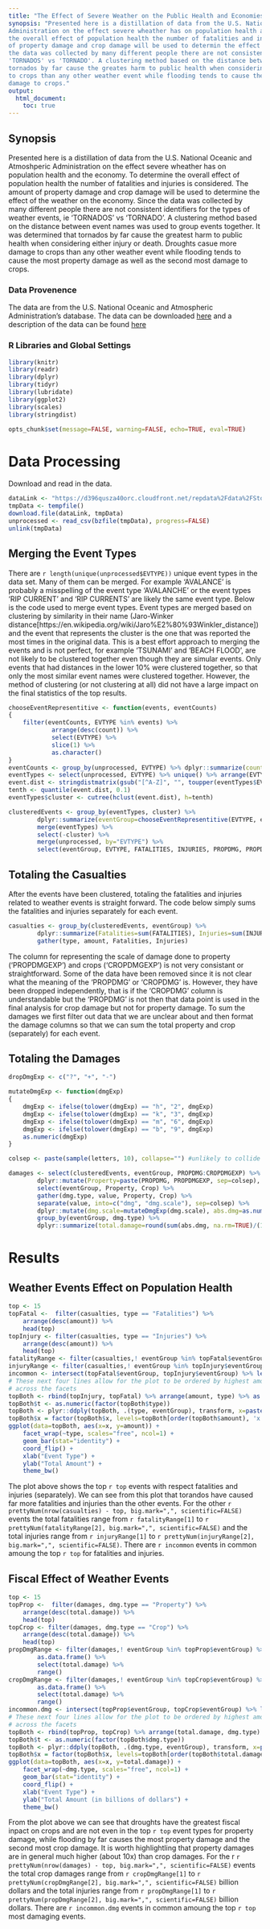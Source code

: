 ```yaml
---
title: "The Effect of Severe Weather on the Public Health and Economies of Communities in the United States"
synopsis: "Presented here is a distillation of data from the U.S. National Oceanic and Atmoshperic 
Administration on the effect severe wheather has on population health and the economy. To determine
the overall effect of population health the number of fatalities and injuries is considered. The amount
of property damage and crop damage will be used to determin the effect of the weather on the economy. Since
the data was collected by many different people there are not consistent identifiers for the types of weather events, ie
'TORNADOS' vs 'TORNADO'. A clustering method based on the distance between names was used to group events together. It was determined that
tornados by far cause the greates harm to public health when considering either injury or death. Droughts casue more damage
to crops than any other weather event while flooding tends to cause the most property damage as well as the second most
damage to crops."
output:
  html_document:
    toc: true
---
```

## Synopsis
Presented here is a distillation of data from the U.S. National Oceanic and
Atmoshperic Administration on the effect severe wheather has on population
health and the economy. To determine the overall effect of population health the
number of fatalities and injuries is considered. The amount of property damage
and crop damage will be used to determine the effect of the weather on the
economy. Since the data was collected by many different people there are not
consistent identifiers for the types of weather events, ie 'TORNADOS' vs
'TORNADO'. A clustering method based on the distance between event names was
used to group events together. It was determined that tornados by far cause the
greatest harm to public health when considering either injury or death. Droughts
casue more damage to crops than any other weather event while flooding tends to
cause the most property damage as well as the second most damage to crops.

### Data Provenence
The data are from the U.S. National Oceanic and Atmospheric Administration's database. The data can be downloaded [here](https://d396qusza40orc.cloudfront.net/repdata%2Fdata%2FStormData.csv.bz2) and a description of the data can be found [here](https://d396qusza40orc.cloudfront.net/repdata%2Fpeer2_doc%2Fpd01016005curr.pdf)

### R Libraries and Global Settings
```r
library(knitr)
library(readr)
library(dplyr)
library(tidyr)
library(lubridate)
library(ggplot2)
library(scales)
library(stringdist)

opts_chunk$set(message=FALSE, warning=FALSE, echo=TRUE, eval=TRUE)
```

# Data Processing

Download and read in the data.
```r
dataLink <- "https://d396qusza40orc.cloudfront.net/repdata%2Fdata%2FStormData.csv.bz2"
tmpData <- tempfile()
download.file(dataLink, tmpData)
unprocessed <- read_csv(bzfile(tmpData), progress=FALSE)
unlink(tmpData)
```

## Merging the Event Types

There are `r length(unique(unprocessed$EVTYPE))` unique event types in the data
set. Many of them can be merged. For example 'AVALANCE' is probably a
misspelling of the event type 'AVALANCHE' or the event types 'RIP CURRENT' and
'RIP CURRENTS' are likely the same event type. Below is the code used to merge
event types. Event types are merged
based on clustering by similarity in their name (Jaro-Winker
distance[https://en.wikipedia.org/wiki/Jaro%E2%80%93Winkler_distance]) and the
event that represents the cluster is the one that was reported the most times in
the original data. This is a best effort approach to merging the events and is
not perfect, for example 'TSUNAMI' and 'BEACH FLOOD', are not likely to be
clustered together even though they are simular events. Only events that had distances in
the lower 10% were clustered together, so that only the most similar event names
were clustered together. However, the method of clustering (or not clustering at
all) did not have a large impact on the final statistics of the top results.

```r

chooseEventRepresentitive <- function(events, eventCounts)
{
	filter(eventCounts, EVTYPE %in% events) %>% 
			arrange(desc(count)) %>% 
			select(EVTYPE) %>% 
			slice(1) %>% 
			as.character()
}
eventCounts <- group_by(unprocessed, EVTYPE) %>% dplyr::summarize(count=length(EVTYPE))
eventTypes <- select(unprocessed, EVTYPE) %>% unique() %>% arrange(EVTYPE) %>% tail(-1)
event.dist <- stringdistmatrix(gsub("[^A-Z]", "", toupper(eventTypes$EVTYPE)), method="jw")
tenth <- quantile(event.dist, 0.1)
eventTypes$cluster <- cutree(hclust(event.dist), h=tenth)

clusteredEvents <- group_by(eventTypes, cluster) %>% 
		dplyr::summarize(eventGroup=chooseEventRepresentitive(EVTYPE, eventCounts)) %>%
    	merge(eventTypes) %>%
    	select(-cluster) %>%
    	merge(unprocessed, by="EVTYPE") %>%
    	select(eventGroup, EVTYPE, FATALITIES, INJURIES, PROPDMG, PROPDMGEXP, CROPDMG, CROPDMGEXP)

```

## Totaling the Casualties
After the events have been clustered, totaling the fatalities
and injuries related to weather events is straight forward. The code below simply sums
the fatalities and injuries separately for each event.
```r
casualties <- group_by(clusteredEvents, eventGroup) %>%
		dplyr::summarize(Fatalities=sum(FATALITIES), Injuries=sum(INJURIES)) %>%
		gather(type, amount, Fatalities, Injuries)
```

The column for representing the scale of damage done to property ('PROPDMGEXP')
and crops ('CROPDMGEXP') is not very consistant or straightforward. Some of the data
have been removed since it is not clear what the meaning of the 'PROPDMG' or
'CROPDMG' is. However, they have been dropped independently, that is if the
'CROPDMG' column is understandable but the 'PROPDMG' is not then that data point
is used in the final analysis for crop damage but not for property damage. To
sum the damages we first filter out data that we are unclear about and then
format the damage columns so that we can sum the total property and crop
(separately) for each event.

## Totaling the Damages
```r
dropDmgExp <- c("?", "+", "-")

mutateDmgExp <- function(dmgExp)
{
	dmgExp <- ifelse(tolower(dmgExp) == "h", "2", dmgExp)
	dmgExp <- ifelse(tolower(dmgExp) == "k", "3", dmgExp)
	dmgExp <- ifelse(tolower(dmgExp) == "m", "6", dmgExp)
	dmgExp <- ifelse(tolower(dmgExp) == "b", "9", dmgExp)
	as.numeric(dmgExp)
}

colsep <- paste(sample(letters, 10), collapse="") #unlikely to collide with anything meaningful

damages <- select(clusteredEvents, eventGroup, PROPDMG:CROPDMGEXP) %>%
		dplyr::mutate(Property=paste(PROPDMG, PROPDMGEXP, sep=colsep), Crop=paste(CROPDMG, CROPDMGEXP, sep=colsep)) %>%
		select(eventGroup, Property, Crop) %>%
		gather(dmg.type, value, Property, Crop) %>%
		separate(value, into=c("dmg", "dmg.scale"), sep=colsep) %>%
		dplyr::mutate(dmg.scale=mutateDmgExp(dmg.scale), abs.dmg=as.numeric(dmg)*(10^dmg.scale)) %>%
		group_by(eventGroup, dmg.type) %>%
		dplyr::summarize(total.damage=round(sum(abs.dmg, na.rm=TRUE)/(10^9), 2))
```

# Results

## Weather Events Effect on Population Health

```r
top <- 15
topFatal <-  filter(casualties, type == "Fatalities") %>% 
    arrange(desc(amount)) %>% 
    head(top)
topInjury <- filter(casualties, type == "Injuries") %>% 
    arrange(desc(amount)) %>% 
    head(top)
fatalityRange <- filter(casualties,! eventGroup %in% topFatal$eventGroup) %>% select(amount) %>% range()
injuryRange <- filter(casualties,! eventGroup %in% topInjury$eventGroup) %>% select(amount) %>% range()
incommon <- intersect(topFatal$eventGroup, topInjury$eventGroup) %>% length()
# These next four lines allow for the plot to be ordered by highest amount independently
# across the facets
topBoth <- rbind(topInjury, topFatal) %>% arrange(amount, type) %>% as.data.frame()
topBoth$t <- as.numeric(factor(topBoth$type))
topBoth <- plyr::ddply(topBoth, .(type, eventGroup), transform, x=paste(c(rep(' ', t-1), eventGroup), collapse=''))
topBoth$x = factor(topBoth$x, levels=topBoth[order(topBoth$amount), 'x'])
ggplot(data=topBoth, aes(x=x, y=amount)) +
    facet_wrap(~type, scales="free", ncol=1) + 
    geom_bar(stat="identity") + 
    coord_flip() +
    xlab("Event Type") + 
    ylab("Total Amount") + 
    theme_bw()
```
The plot above shows the top `r top` events with respect fatalities and injuries (separately).
We can see from this plot that torandos have caused far more 
fatalities and injuries than the other events. For the other 
`r prettyNum(nrow(casualties) - top, big.mark=",", scientific=FALSE)` 
events the total fatalities range from `r fatalityRange[1]` to 
`r prettyNum(fatalityRange[2], big.mark=",", scientific=FALSE)` and the total 
injuries range from `r injuryRange[1]` to
`r prettyNum(injuryRange[2], big.mark=",", scientific=FALSE)`. There are
`r incommon` events in common amoung the top `r top` for fatalities and
injuries.


## Fiscal Effect of Weather Events
```r
top <- 15
topProp <-  filter(damages, dmg.type == "Property") %>% 
    arrange(desc(total.damage)) %>% 
    head(top)
topCrop <- filter(damages, dmg.type == "Crop") %>% 
    arrange(desc(total.damage)) %>% 
    head(top)
propDmgRange <- filter(damages,! eventGroup %in% topProp$eventGroup) %>% 
		as.data.frame() %>% 
		select(total.damage) %>% 
		range()
cropDmgRange <- filter(damages,! eventGroup %in% topCrop$eventGroup) %>% 
		as.data.frame() %>% 
		select(total.damage) %>% 
		range()
incommon.dmg <- intersect(topProp$eventGroup, topCrop$eventGroup) %>% length()
# These next four lines allow for the plot to be ordered by highest amount independently
# across the facets
topBoth <- rbind(topProp, topCrop) %>% arrange(total.damage, dmg.type) %>% as.data.frame()
topBoth$t <- as.numeric(factor(topBoth$dmg.type))
topBoth <- plyr::ddply(topBoth, .(dmg.type, eventGroup), transform, x=paste(c(rep(' ', t-1), eventGroup), collapse=''))
topBoth$x = factor(topBoth$x, levels=topBoth[order(topBoth$total.damage), 'x'])
ggplot(data=topBoth, aes(x=x, y=total.damage)) +
    facet_wrap(~dmg.type, scales="free", ncol=1) + 
    geom_bar(stat="identity") + 
    coord_flip() +
    xlab("Event Type") + 
    ylab("Total Amount (in billions of dollars") + 
    theme_bw()
```

From the plot above we can see that droughts have the greatest fiscal
inpact on crops and are not even in the top `r top` event types for property
damage, while flooding by far causes the most property damage and the second
most crop damage. It is worth highlightling that property damages are in
general much higher (about 10x) than crop damages. For the r
`r prettyNum(nrow(damages) - top, big.mark=",", scientific=FALSE)` 
events the total crop damages range from `r cropDmgRange[1]` to 
`r prettyNum(cropDmgRange[2], big.mark=",", scientific=FALSE)` billion dollars
and the total injuries range from `r propDmgRange[1]` to
`r prettyNum(propDmgRange[2], big.mark=",", scientific=FALSE)` billion dollars.
There are `r incommon.dmg` events in common amoung the top `r top` most damaging
events.


